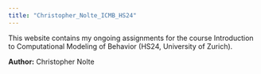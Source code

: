 ```yaml
---
title: "Christopher_Nolte_ICMB_HS24"
---
```


This website contains my ongoing assignments for the course Introduction to Computational Modeling of Behavior (HS24, University of Zurich).

**Author:** Christopher Nolte

